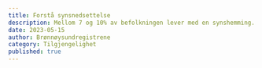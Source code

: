 ```yaml
---
title: Forstå synsnedsettelse
description: Mellom 7 og 10% av befolkningen lever med en synshemming. Hvilke behov har disse menneskene?
date: 2023-05-15
author: Brønnøysundregistrene
category: Tilgjengelighet
published: true
---
```


<VideoCard
  videoUrl="https://player.vimeo.com/video/713674977?h=31aae91dc0"
  title="Video fra Brreg som viser hvordan mennesker med nedsatt syn bruker digitale produkter"
  description="Brønnøysundregistrene, med hjelp fra Blindeforbundet, har undersøkt hvordan mennesker med synsnedsettelser opplever å bruke digitale produkter."
/>
